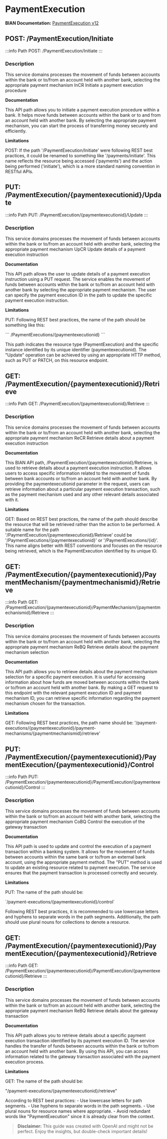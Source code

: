 # PaymentExecution

**BIAN Documentation:** [PaymentExecution v12](https://app.swaggerhub.com/apis/BIAN-3/PaymentExecution/12.0.0)

## POST: /PaymentExecution/Initiate

:::info Path
POST: /PaymentExecution/Initiate
:::

### Description

This service domains processes the movement of funds between accounts within the bank or to/from an account held with another bank\, selecting the appropriate payment mechanism InCR Initiate a payment execution procedure

**Documentation**

This API path allows you to initiate a payment execution procedure within a bank\. It helps move funds between accounts within the bank or to and from an account held with another bank\. By selecting the appropriate payment mechanism\, you can start the process of transferring money securely and efficiently\.

**Limitations**

POST: If the path '/PaymentExecution/Initiate' were following REST best practices\, it could be renamed to something like '/payments/initiate'\. This name reflects the resource being accessed \('payments'\) and the action being performed \('initiate'\)\, which is a more standard naming convention in RESTful APIs\.

## PUT: /PaymentExecution/\{paymentexecutionid\}/Update

:::info Path
PUT: /PaymentExecution/\{paymentexecutionid\}/Update
:::

### Description

This service domains processes the movement of funds between accounts within the bank or to/from an account held with another bank\, selecting the appropriate payment mechanism UpCR Update details of a payment execution instruction

**Documentation**

This API path allows the user to update details of a payment execution instruction using a PUT request\. The service enables the movement of funds between accounts within the bank or to/from an account held with another bank by selecting the appropriate payment mechanism\. The user can specify the payment execution ID in the path to update the specific payment execution instruction\.

**Limitations**

PUT: Following REST best practices\, the name of the path should be something like this:

\`\`\`
/PaymentExecutions/\{paymentexecutionid\}
\`\`\`

This path indicates the resource type \(PaymentExecution\) and the specific instance identified by its unique identifier \(paymentexecutionid\)\. The "Update" operation can be achieved by using an appropriate HTTP method\, such as PUT or PATCH\, on this resource endpoint\.

## GET: /PaymentExecution/\{paymentexecutionid\}/Retrieve

:::info Path
GET: /PaymentExecution/\{paymentexecutionid\}/Retrieve
:::

### Description

This service domains processes the movement of funds between accounts within the bank or to/from an account held with another bank\, selecting the appropriate payment mechanism ReCR Retrieve details about a payment execution instruction

**Documentation**

This BIAN API path\, /PaymentExecution/\{paymentexecutionid\}/Retrieve\, is used to retrieve details about a payment execution instruction\. It allows users to access specific information related to the movement of funds between bank accounts or to/from an account held with another bank\. By providing the paymentexecutionid parameter in the request\, users can retrieve information about a particular payment execution transaction\, such as the payment mechanism used and any other relevant details associated with it\.

**Limitations**

GET: Based on REST best practices\, the name of the path should describe the resource that will be retrieved rather than the action to be performed\. A suitable name for the path '/PaymentExecution/\{paymentexecutionid\}/Retrieve' could be '/PaymentExecutions/\{paymentexecutionid\}' or '/PaymentExecutions/\{id\}'\. This name aligns better with REST conventions and focuses on the resource being retrieved\, which is the PaymentExecution identified by its unique ID\.

## GET: /PaymentExecution/\{paymentexecutionid\}/PaymentMechanism/\{paymentmechanismid\}/Retrieve

:::info Path
GET: /PaymentExecution/\{paymentexecutionid\}/PaymentMechanism/\{paymentmechanismid\}/Retrieve
:::

### Description

This service domains processes the movement of funds between accounts within the bank or to/from an account held with another bank\, selecting the appropriate payment mechanism ReBQ Retrieve details about the payment mechanism selection

**Documentation**

This API path allows you to retrieve details about the payment mechanism selection for a specific payment execution\. It is useful for accessing information about how funds are moved between accounts within the bank or to/from an account held with another bank\. By making a GET request to this endpoint with the relevant payment execution ID and payment mechanism ID\, you can retrieve specific information regarding the payment mechanism chosen for the transaction\.

**Limitations**

GET: Following REST best practices\, the path name should be:
'/payment\-executions/\{paymentexecutionid\}/payment\-mechanisms/\{paymentmechanismid\}/retrieve'

## PUT: /PaymentExecution/\{paymentexecutionid\}/PaymentExecution/\{paymentexecutionid\}/Control

:::info Path
PUT: /PaymentExecution/\{paymentexecutionid\}/PaymentExecution/\{paymentexecutionid\}/Control
:::

### Description

This service domains processes the movement of funds between accounts within the bank or to/from an account held with another bank\, selecting the appropriate payment mechanism CoBQ Control the execution of the gateway transaction

**Documentation**

This API path is used to update and control the execution of a payment transaction within a banking system\. It allows for the movement of funds between accounts within the same bank or to/from an external bank account\, using the appropriate payment method\. The "PUT" method is used to update an existing resource related to payment execution\. The service ensures that the payment transaction is processed correctly and securely\.

**Limitations**

PUT: The name of the path should be:

\`/payment\-executions/\{paymentexecutionid\}/control\`

Following REST best practices\, it is recommended to use lowercase letters and hyphens to separate words in the path segments\. Additionally\, the path should use plural nouns for collections to denote a resource\.

## GET: /PaymentExecution/\{paymentexecutionid\}/PaymentExecution/\{paymentexecutionid\}/Retrieve

:::info Path
GET: /PaymentExecution/\{paymentexecutionid\}/PaymentExecution/\{paymentexecutionid\}/Retrieve
:::

### Description

This service domains processes the movement of funds between accounts within the bank or to/from an account held with another bank\, selecting the appropriate payment mechanism ReBQ Retrieve details about the gateway transaction

**Documentation**

This API path allows you to retrieve details about a specific payment execution transaction identified by its payment execution ID\. The service handles the transfer of funds between accounts within the bank or to/from an account held with another bank\. By using this API\, you can access information related to the gateway transaction associated with the payment execution process\.

**Limitations**

GET: The name of the path should be:

"/payment\-executions/\{paymentexecutionid\}/retrieve"

According to REST best practices:
\- Use lowercase letters for path segments\.
\- Use hyphens to separate words in the path segments\.
\- Use plural nouns for resource names where appropriate\.
\- Avoid redundant words like "PaymentExecution" since it is already clear from the context\.

> **Disclaimer:** This guide was created with OpenAI and might not be perfect. Enjoy the insights, but double-check important details!
